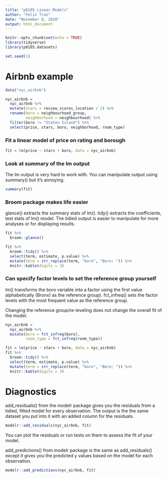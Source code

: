 ```yaml
---
title: "p8105_Linear_Models"
author: "Felix Tran"
date: "November 8, 2018"
output: html_document
---
```


```r
knitr::opts_chunk$set(echo = TRUE)
library(tidyverse)
library(p8105.datasets)

set.seed(1)
```

# Airbnb example
```r
data("nyc_airbnb")

nyc_airbnb = 
  nyc_airbnb %>% 
  mutate(stars = review_scores_location / 2) %>% 
  rename(boro = neighbourhood_group,
         neighborhood = neighbourhood) %>% 
  filter(boro != "Staten Island") %>% 
  select(price, stars, boro, neighborhood, room_type)
```

### Fit a linear model of price on rating and borough
```r
fit = lm(price ~ stars + boro, data = nyc_airbnb)
```

### Look at summary of the lm output
The lm output is very hard to work with. You can manipulate output using
summary() but it's annoying.
```r
summary(fit)
```

### Broom package makes life easier
glance() extracts the summary stats of lm(). tidy() extracts the coefficients,
test stats of lm() model. The tidied output is easier to manipulate for more 
analyses or for displaying results.
```r
fit %>% 
  broom::glance()

fit %>% 
  broom::tidy() %>% 
  select(term, estimate, p.value) %>% 
  mutate(term = str_replace(term, "boro", "Boro: ")) %>% 
  knitr::kable(digits = 3)
```

### Can specify factor levels to set the reference group yourself
lm() transforms the boro variable into a factor using the first value
alphabetically (Bronx) as the reference group). fct_infreq() sets the factor 
levels with the most frequent value as the reference group.

Changing the reference group/re-leveling does not change the overall fit of the
model.
```r
nyc_airbnb = 
  nyc_airbnb %>% 
  mutate(boro = fct_infreq(boro),
         room_type = fct_infreq(room_type))

fit = lm(price ~ stars + boro, data = nyc_airbnb)
fit %>% 
  broom::tidy() %>% 
  select(term, estimate, p.value) %>% 
  mutate(term = str_replace(term, "boro", "Boro: ")) %>% 
  knitr::kable(digits = 3)
```

# Diagnostics
add_residuals() from the modelr package gives you the residuals from a tidied,
fitted model for every observation. The output is the the same dataset you put 
into it with an added column for the residuals.
```r
modelr::add_residuals(nyc_airbnb, fit)
```
You can plot the residuals or run tests on them to assess the fit of your model.

add_predictions() from modelr package is the same as add_residuals() except it
gives you the predicted y values based on the model for each observation.
```r
modelr::add_predictions(nyc_airbnb, fit)
```

